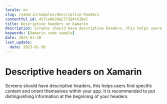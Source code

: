 ```yaml
---
locale: en
slug: /xamarin/samples/descriptive-headers
contentful_id: 45TceKHJKqCT72Q4tX3BvC
title: Descriptive headers on Xamarin
description: Screens should have descriptive headers, this helps users find specific content and orient themselves within your app.
keywords: [Xamarin code sample]
date: 2023-01-30
last_update:
  date: 2023-01-30
---
```


# Descriptive headers on Xamarin

Screens should have descriptive headers, this helps users find specific content and orient themselves within your app. It is recommended to put distinguishing information at the beginning of your headers.

<CodeSample id="screen-headers" locale="en" platform="xamarin"/>
